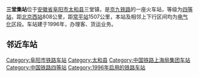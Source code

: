 {{Infobox China railway station
|车站名称 = 三堂集站
|车站名称拼音 = SanTangJi
|英文名称 = Santangji Railway Station
|车站代码 = 25031
|电报码 = SDH
|拼音码 = STJ
|车站位置 = [[安徽省|安徽省]][[阜阳市|阜阳市]][[太和县|太和县]][[三堂镇|三堂镇]]
|坐标 = {{coord|33|20|20|N|115|48|56|E|display=inline,title}}
|车站功能 = 客货运站
|归属 = [[上海铁路局|上海铁路局]]
|线路 = [[京九铁路|京九铁路]]
|车站等级 = [[四等站_(中国)|四等站]]
}} 
'''三堂集站'''位于[[安徽省|安徽省]][[阜阳市|阜阳市]][[太和县|太和县]]三堂镇，是[[京九铁路|京九铁路]]的一座火车站，等级为[[四等站_(中国)|四等站]]，距[[北京西站|北京西站]]808公里，距[[常平站|常平站]]1507公里，本站及相邻上下行区间均为[[电气化|电气化]]区段。车站建于1996年，办理客、货运业务。

== 邻近车站 ==
{{start rail box|[[File:China_Railways.svg|16px]] [[中国铁路|中国铁路]]}}
{{s-inop|[[古城集站|古城集站]]<br><s>''[[二郎集站|二郎集站]]''</s>(已撤销)|{{站|北京西}}方向}} 
{{s-line|[[京九铁路|京九铁路]]<br />← 24km 三堂集站 21km →}}
{{s-inop|[[王寨站|王寨站]]<br><s>''[[三塔站|三塔站]]''</s>(已撤销)|{{站|常平}}方向}}
{{End box}}

{{京九铁路}}

[[Category:阜阳市铁路车站|Category:阜阳市铁路车站]]
[[Category:太和县|Category:太和县]]
[[Category:中国铁路上海局集团车站|Category:中国铁路上海局集团车站]]
[[Category:中国铁路四等站|Category:中国铁路四等站]]
[[Category:1996年启用的铁路车站|Category:1996年启用的铁路车站]]